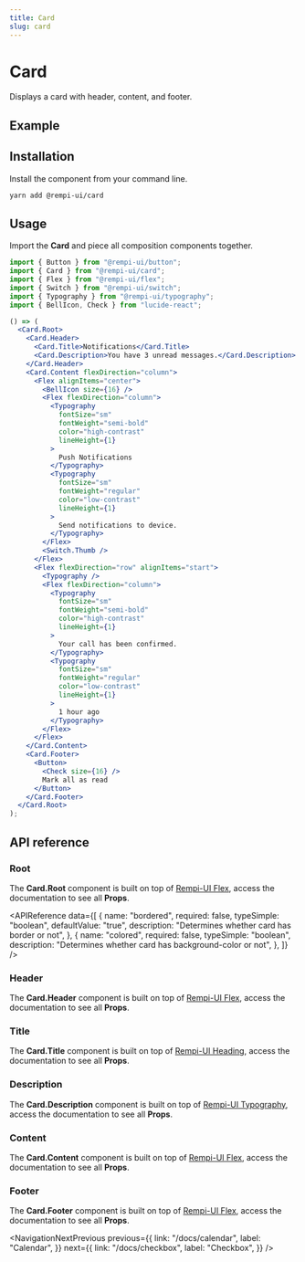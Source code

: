 ```yaml
---
title: Card
slug: card
---
```


# Card

<Description>Displays a card with header, content, and footer.</Description>

## Example

<PreviewComponent name="card" />

## Installation

Install the component from your command line.

```bash
yarn add @rempi-ui/card
```

## Usage

Import the <strong>Card</strong> and piece all composition components together.

```jsx
import { Button } from "@rempi-ui/button";
import { Card } from "@rempi-ui/card";
import { Flex } from "@rempi-ui/flex";
import { Switch } from "@rempi-ui/switch";
import { Typography } from "@rempi-ui/typography";
import { BellIcon, Check } from "lucide-react";

() => (
  <Card.Root>
    <Card.Header>
      <Card.Title>Notifications</Card.Title>
      <Card.Description>You have 3 unread messages.</Card.Description>
    </Card.Header>
    <Card.Content flexDirection="column">
      <Flex alignItems="center">
        <BellIcon size={16} />
        <Flex flexDirection="column">
          <Typography
            fontSize="sm"
            fontWeight="semi-bold"
            color="high-contrast"
            lineHeight={1}
          >
            Push Notifications
          </Typography>
          <Typography
            fontSize="sm"
            fontWeight="regular"
            color="low-contrast"
            lineHeight={1}
          >
            Send notifications to device.
          </Typography>
        </Flex>
        <Switch.Thumb />
      </Flex>
      <Flex flexDirection="row" alignItems="start">
        <Typography />
        <Flex flexDirection="column">
          <Typography
            fontSize="sm"
            fontWeight="semi-bold"
            color="high-contrast"
            lineHeight={1}
          >
            Your call has been confirmed.
          </Typography>
          <Typography
            fontSize="sm"
            fontWeight="regular"
            color="low-contrast"
            lineHeight={1}
          >
            1 hour ago
          </Typography>
        </Flex>
      </Flex>
    </Card.Content>
    <Card.Footer>
      <Button>
        <Check size={16} />
        Mark all as read
      </Button>
    </Card.Footer>
  </Card.Root>
);
```

## API reference

### Root

The <strong>Card.Root</strong> component is built on top of [Rempi-UI Flex](/docs/flex), access the documentation to see all <strong>Props</strong>.

<APIReference
  data={[
    {
      name: "bordered",
      required: false,
      typeSimple: "boolean",
      defaultValue: "true",
      description: "Determines whether card has border or not",
    },
    {
      name: "colored",
      required: false,
      typeSimple: "boolean",
      description: "Determines whether card has background-color or not",
    },
  ]}
/>

### Header

The <strong>Card.Header</strong> component is built on top of [Rempi-UI Flex](/docs/flex), access the documentation to see all <strong>Props</strong>.

### Title

The <strong>Card.Title</strong> component is built on top of [Rempi-UI Heading](/docs/heading), access the documentation to see all <strong>Props</strong>.

### Description

The <strong>Card.Description</strong> component is built on top of [Rempi-UI Typography](/docs/typography), access the documentation to see all <strong>Props</strong>.

### Content

The <strong>Card.Content</strong> component is built on top of [Rempi-UI Flex](/docs/flex), access the documentation to see all <strong>Props</strong>.

### Footer

The <strong>Card.Footer</strong> component is built on top of [Rempi-UI Flex](/docs/flex), access the documentation to see all <strong>Props</strong>.

<NavigationNextPrevious
  previous={{
    link: "/docs/calendar",
    label: "Calendar",
  }}
  next={{
    link: "/docs/checkbox",
    label: "Checkbox",
  }}
/>
